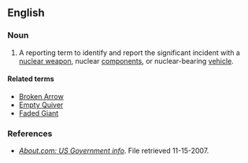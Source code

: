 ==English==

===Noun===
{{en-noun|head=[[bent|Bent]] [[spear|Spear]]}}

# {{context|US|euphemistic|military|lang=en}} A reporting term to identify and report the significant incident with a [[nuclear weapon]], nuclear [[components]], or nuclear-bearing [[vehicle]].

====Related terms====
* [[Broken Arrow]]
* [[Empty Quiver]]
* [[Faded Giant]]

===References===
* ''[http://usgovinfo.about.com/library/weekly/aa081600b.htm About.com: US Government info]''. File retrieved 11-15-2007.